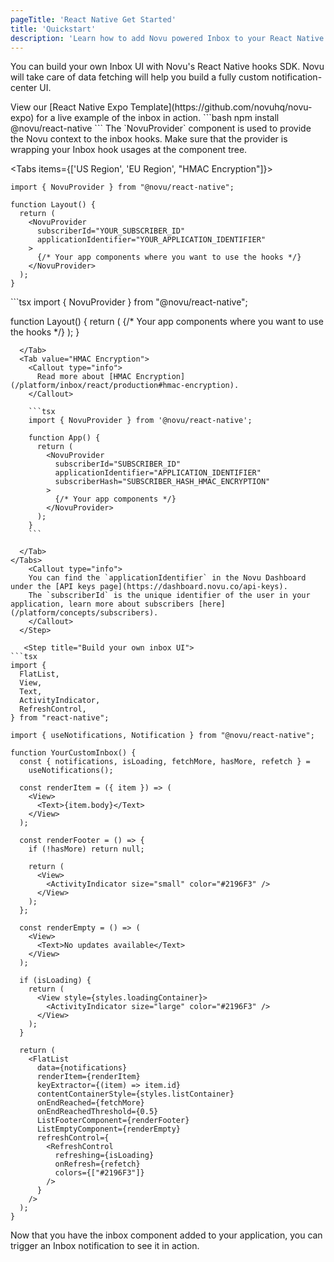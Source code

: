 ```yaml
---
pageTitle: 'React Native Get Started'
title: 'Quickstart'
description: 'Learn how to add Novu powered Inbox to your React Native app'
---
```



You can build your own Inbox UI with Novu's React Native hooks SDK. Novu will take care of data fetching will help you build a fully custom notification-center UI.

<Callout type="info">
  View our [React Native Expo Template](https://github.com/novuhq/novu-expo) for a live example of
  the inbox in action.
</Callout>

<Steps>
  <Step title="Install the React Native hooks SDK">
  ```bash
  npm install @novu/react-native
  ```
  </Step>

  <Step title="Add the Novu provider to your react-native file">
    The `NovuProvider` component is used to provide the Novu context to the inbox hooks. Make sure that the provider is wrapping your Inbox hook usages at the component tree.

<Tabs items={['US Region', 'EU Region', "HMAC Encryption"]}>
  <Tab value="US Region">
```tsx
import { NovuProvider } from "@novu/react-native";

function Layout() {
  return (
    <NovuProvider
      subscriberId="YOUR_SUBSCRIBER_ID"
      applicationIdentifier="YOUR_APPLICATION_IDENTIFIER"
    >
      {/* Your app components where you want to use the hooks */}
    </NovuProvider>
  );
}
```
  </Tab>

  <Tab value="EU Region">
```tsx
import { NovuProvider } from "@novu/react-native";

function Layout() {
  return (
    <NovuProvider
      subscriberId="YOUR_SUBSCRIBER_ID"
      applicationIdentifier="YOUR_APPLICATION_IDENTIFIER"
      backendUrl="https://api.eu.novu.co"
      socketUrl="https://ws.eu.novu.co"
    >
      {/* Your app components where you want to use the hooks */}
      <YourCustomInbox />
    </NovuProvider>
  );
}
```
  </Tab>
  <Tab value="HMAC Encryption">
    <Callout type="info">
      Read more about [HMAC Encryption](/platform/inbox/react/production#hmac-encryption).
    </Callout>

    ```tsx
    import { NovuProvider } from '@novu/react-native';

    function App() {
      return (
        <NovuProvider
          subscriberId="SUBSCRIBER_ID"
          applicationIdentifier="APPLICATION_IDENTIFIER"
          subscriberHash="SUBSCRIBER_HASH_HMAC_ENCRYPTION"
        >
          {/* Your app components */}
        </NovuProvider>
      );
    }
    ```

  </Tab>
</Tabs>
    <Callout type="info">
    You can find the `applicationIdentifier` in the Novu Dashboard under the [API keys page](https://dashboard.novu.co/api-keys).
    The `subscriberId` is the unique identifier of the user in your application, learn more about subscribers [here](/platform/concepts/subscribers).
    </Callout>
  </Step>

   <Step title="Build your own inbox UI">
```tsx
import {
  FlatList,
  View,
  Text,
  ActivityIndicator,
  RefreshControl,
} from "react-native";

import { useNotifications, Notification } from "@novu/react-native";

function YourCustomInbox() {
  const { notifications, isLoading, fetchMore, hasMore, refetch } =
    useNotifications();

  const renderItem = ({ item }) => (
    <View>
      <Text>{item.body}</Text>
    </View>
  );

  const renderFooter = () => {
    if (!hasMore) return null;

    return (
      <View>
        <ActivityIndicator size="small" color="#2196F3" />
      </View>
    );
  };

  const renderEmpty = () => (
    <View>
      <Text>No updates available</Text>
    </View>
  );

  if (isLoading) {
    return (
      <View style={styles.loadingContainer}>
        <ActivityIndicator size="large" color="#2196F3" />
      </View>
    );
  }

  return (
    <FlatList
      data={notifications}
      renderItem={renderItem}
      keyExtractor={(item) => item.id}
      contentContainerStyle={styles.listContainer}
      onEndReached={fetchMore}
      onEndReachedThreshold={0.5}
      ListFooterComponent={renderFooter}
      ListEmptyComponent={renderEmpty}
      refreshControl={
        <RefreshControl
          refreshing={isLoading}
          onRefresh={refetch}
          colors={["#2196F3"]}
        />
      }
    />
  );
}
```

  </Step>

  <Step title="Trigger a notification">
    Now that you have the inbox component added to your application, you can trigger an Inbox notification to see it in action.
  </Step>
</Steps>
